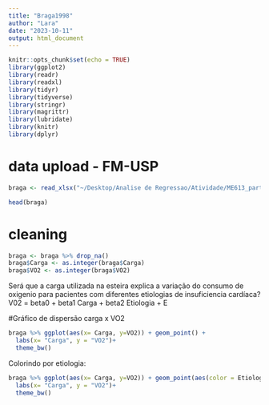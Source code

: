 ```yaml
---
title: "Braga1998"
author: "Lara"
date: "2023-10-11"
output: html_document
---
```


```r
knitr::opts_chunk$set(echo = TRUE)
library(ggplot2)
library(readr)
library(readxl)
library(tidyr)
library(tidyverse)
library(stringr)
library(magrittr)
library(lubridate)
library(knitr)
library(dplyr)
```

# data upload - FM-USP
```r
braga <- read_xlsx("~/Desktop/Analise de Regressao/Atividade/ME613_parte10_Braga1998.xlsx", sheet = "Dta_LAN", col_names = TRUE)

head(braga)
```
# cleaning
```r
braga <- braga %>% drop_na() 
braga$Carga <- as.integer(braga$Carga)
braga$VO2 <- as.integer(braga$VO2)

```

Será que a carga utilizada na esteira explica a variação do consumo de oxigenio  para pacientes com diferentes etiologias de insuficiencia cardíaca?
V02 = beta0 + beta1 Carga + beta2 Etiologia + E

#Gráfico de dispersão carga x VO2
```r
braga %>% ggplot(aes(x= Carga, y=VO2)) + geom_point() +
  labs(x= "Carga", y = "VO2")+
  theme_bw()
```
Colorindo por etiologia:
```r
braga %>% ggplot(aes(x= Carga, y=VO2)) + geom_point(aes(color = Etiologia)) +
  labs(x= "Carga", y = "VO2")+
  theme_bw()
```









